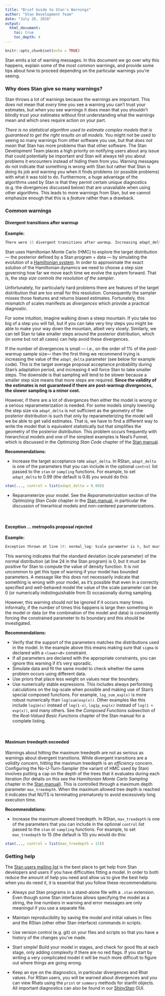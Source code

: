 ```yaml
---
title: "Brief Guide to Stan's Warnings"
author: "Stan Development Team"
date: "July 26, 2016"
output: 
  html_document:
    toc: true
    toc_depth: 4
---
```


```r
knitr::opts_chunk$set(echo = TRUE)
```

Stan emits a lot of warning messages. In this document we go over why this
happens, explain some of the most common warnings, and provide some tips about
how to proceed depending on the particular warnings you're seeing.


### Why does Stan give so many warnings?

Stan throws a lot of warnings because the warnings are important. This 
does not mean that _every_ time you see a warning you can't trust your estimates, 
but when you see warnings it does mean that you shouldn't blindly trust 
your estimates without first understanding what the warnings mean and which 
ones require action on your part. 

_There is no statistical algorithm used to estimate complex models that is 
guaranteed to get the right results on all models_. You might not be used to 
seeing so many warnings from other software you use, but that _does not mean_ 
that Stan has more problems than that other software. The Stan Development Team 
places a high priority on notifying users about any issue that could potentially
be important and Stan will always tell you about problems it encounters instead 
of hiding them from you. Warning messages do not indicate that something is 
wrong with Stan but rather that Stan is doing its job and warning you when it 
finds problems (or possible problems) with what it was told to do. Furthermore,
a huge advantage of the algorithms used by Stan is that they permit certain
unique diagnostics (e.g. the divergences discussed below) that are unavailable
when using other algorithms. This leads to more warnings from Stan, but we
cannot emphasize enough that this is a _feature_ rather than a drawback.


### Common warnings

#### Divergent transitions after warmup

**Example:**

```r
There were 15 divergent transitions after warmup. Increasing adapt_delta above 0.8 may help. 
```

Stan uses Hamiltonian Monte Carlo (HMC) to explore the target distribution 
--- the posterior defined by a Stan program + data --- by simulating the 
evolution of a [Hamiltonian system](https://en.wikipedia.org/wiki/Hamiltonian_system). In order to 
approximate the exact solution of the Hamiltonian dynamics we need
to choose a step size governing how far we move each time we evolve 
the system forward. That is, the _step size
controls the resolution of the sampler_. 

Unfortunately, for particularly hard problems there are features of the target 
distribution that are too small for this resolution. Consequently the sampler 
misses those features and returns biased estimates. Fortunately, this mismatch 
of scales manifests as _divergences_ which provide a practical diagnostic.

For some intuition, imagine walking down a steep mountain. If you take too
big of a step you will fall, but if you can take very tiny steps you might 
be able to make your way down the mountain, albeit very slowly. Similarly, 
we can tell Stan to take smaller steps around the posterior distribution, 
which (in some but not all cases) can help avoid these divergences. 
  
If the number of divergences is small --- i.e., on the order of 1% of the 
post-warmup sample size--- then the first thing we recommend trying is 
increasing the value of the `adapt_delta` parameter (see below for example 
code). This is the target average proposal acceptance probability during Stan's 
adaptation period, and increasing it will force Stan to take smaller steps. The 
downside is that sampling will tend to be slower because a smaller step size 
means that more steps are required. **Since the validity of the estimates is not
guaranteed if there are post-warmup divergences, the slower sampling is a minor 
cost.**

However, if there are a lot of divergences then either the model is wrong or a
serious reparameterization is needed. For some models simply lowering the step
size via `adapt_delta` is not sufficient as the geometry of the posterior
distribution is such that only by reparameterizing the model will we be able to
get valid estimates. That is, we have to find a different way to write the model
that is equivalent statistically but that simplifies the geometry of the
posterior distribution. This problem occurs frequently with hierarchical models
and one of the simplest examples is Neal's Funnel, which is discussed in the
*Optimizing Stan Code* chapter of the [Stan
manual](http://mc-stan.org/documentation/).

**Recommendations:**

* Increase the target acceptance rate `adapt_delta`. In RStan, `adapt_delta` is 
one of the parameters that you can include in the optional `control` list passed
to the `stan` or `sampling` functions. For example, to set `adapt_delta`
to 0.99 (the default is 0.8) you would do this:

```r
stan(..., control = list(adapt_delta = 0.99))
```

* Reparameterize your model. See the _Reparameterization_ section of the 
_Optimizing Stan Code_ chapter in the [Stan 
manual](http://mc-stan.org/documentation/), in particular the discussion of
hierarhical models and non-centered parameterizations.

<br>

#### Exception ... metropolis proposal rejected

**Example:**

```r
Exception thrown at line 24: normal_log: Scale parameter is 0, but must be positive! 
```

This warning indicates that the standard deviation (scale parameter) of the 
normal distribution (at line 24 in the Stan program) is 0, but it must be
positive for Stan to compute the value of density function. It is not uncommon
to get this type of warning if your model has bounded parameters. A message like
this does not necessarily indicate that something is wrong with your model, as
it's possible that even in a correctly specified and well-behaved model the
value of the scale parameter can be 0 (or numerically indistinguishable from 0)
occasionally during sampling.

However, this warning should _not_ be ignored if it occurs many times. 
Informally, if the number of times this happens is large then something in the
model or data (or the combination of the model and data) is consistently forcing
the constrained parameter to its boundary and this should be investigated.

**Recommendations:** 

* Verify that the support of the parameters matches the distributions used in
the model. In the example above this means making sure that `sigma` is declared 
with a `<lower=0>` constraint.
* If all parameters are declared with the appropriate constraints, you can 
ignore this warning if it's very sporadic.
* Simulate data and fit the same model to check whether the same problem occurs
using different data.
* Use priors that place less weight on values near the boundary.
* Use numerically stable expressions. This includes always performing 
calculations on the log-scale when possible and making use of Stan's special 
composed functions. For example, `log_sum_exp(x)` is more robust numerically
than `log(sum(exp(x))`. Other examples like this include `log1m(x)` instead of
`log(1-x)`, `log1p_exp(x)` instead of `log(1 + exp(x))`, and many others. See
the _Composed Functions_ subsection of the _Real-Valued Basic Functions_ chapter
of the Stan manual for a complete listing.

<br>

#### Maximum treedepth exceeded

Warnings about hitting the maximum treedepth are not as serious as warnings 
about divergent transitions. While divergent transitions are a _validity_
concern, hitting the maximum treedepth is an _efficiency_ concern. Configuring
the No-U-Turn-Sampler (the variant of HMC used by Stan) involves putting a cap
on the depth of the trees that it evaluates during each iteration (for details
on this see the *Hamiltonian Monte Carlo Sampling* chapter in the [Stan 
manual](http://mc-stan.org/documentation/)). This is controlled through a 
maximum depth parameter `max_treedepth`. When the maximum allowed tree depth is 
reached it indicates that NUTS is terminating prematurely to avoid excessively 
long execution time.

**Recommendations:** 

* Increase the maximum allowed treedepth. In RStan, `max_treedepth` is one
of the parameters that you can include in the optional `control` list passed
to the `stan` or `sampling` functions. For example, to set `max_treedepth`
to 15 (the default is 10) you would do this:

```r
stan(..., control = list(max_treedepth = 15))
```



### Getting help

The [Stan users mailing
list](https://groups.google.com/forum/#!forum/stan-users) is the best place to
get help from Stan developers and users if you have difficulties fitting a
model. In order to both reduce the amount of help you need and allow us to give
the best help when you do need it, it is essential that you follow these
recommendations:

* Always put Stan programs in a stand-alone file with a `.stan` extension. Even 
though some Stan interfaces allows specifying the model as a string, the line
numbers in warning and error messages are only meaningul if you use a separate
file.

* Maintain reproducibility by saving the model and initial values 
in files and the RStan (other other Stan interface) commands in scripts. 

* Use version control (e.g. git) on your files and scripts so that you have a 
history of the changes you've made.

* Start simple! Build your model in stages, and check for good fits at each 
stage, only adding complexity if there are no red flags. If you start by writing
a very complicated model it will be much more difficult to figure out where
things are going wrong.

* Keep an eye on the diagnostics, in particular divergences and Rhat values. For
RStan users, you will be warned about divergences and you can view Rhats using
the `print` or `summary` methods for stanfit objects. All important diagnostics
can also be found in our [ShinyStan](http://mc-stan.org/interfaces/shinystan)
GUI.

